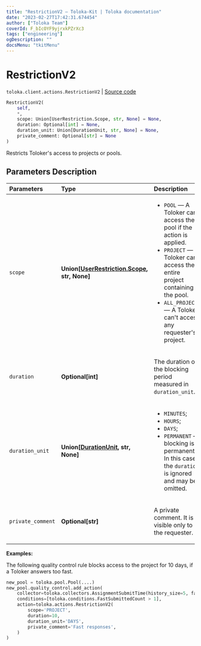 ```yaml
---
title: "RestrictionV2 — Toloka-Kit | Toloka documentation"
date: "2023-02-27T17:42:31.674454"
author: ["Toloka Team"]
coverId: F_bIcOYF9yjrxkPZrXc3
tags: ["engineering"]
ogDescription: ""
docsMenu: "tkitMenu"
---
```


# RestrictionV2
`toloka.client.actions.RestrictionV2` | [Source code](https://github.com/Toloka/toloka-kit/blob/v1.1.4/src/client/actions.py#L58)

```python
RestrictionV2(
    self,
    *,
    scope: Union[UserRestriction.Scope, str, None] = None,
    duration: Optional[int] = None,
    duration_unit: Union[DurationUnit, str, None] = None,
    private_comment: Optional[str] = None
)
```

Restricts Toloker's access to projects or pools.

## Parameters Description

| Parameters | Type | Description |
| :----------| :----| :-----------|
`scope`|**Union\[[UserRestriction.Scope](/docs/toloka-kit/reference/toloka.client.user_restriction.UserRestriction.Scope), str, None\]**|<ul> <li>`POOL` — A Toloker can&#x27;t access the pool if the action is applied.</li> <li>`PROJECT` — A Toloker can&#x27;t access the entire project containing the pool.</li> <li>`ALL_PROJECTS` — A Toloker can&#x27;t access any requester&#x27;s project.</li> </ul>
`duration`|**Optional\[int\]**|<p>The duration of the blocking period measured in `duration_unit`.</p>
`duration_unit`|**Union\[[DurationUnit](/docs/toloka-kit/reference/toloka.client.user_restriction.DurationUnit), str, None\]**|<ul> <li>`MINUTES`;</li> <li>`HOURS`;</li> <li>`DAYS`;</li> <li>`PERMANENT` — blocking is permanent. In this case the `duration` is ignored and may be omitted.</li> </ul>
`private_comment`|**Optional\[str\]**|<p>A private comment. It is visible only to the requester.</p>

**Examples:**

The following quality control rule blocks access to the project for 10 days, if a Toloker answers too fast.

```python
new_pool = toloka.pool.Pool(....)
new_pool.quality_control.add_action(
    collector=toloka.collectors.AssignmentSubmitTime(history_size=5, fast_submit_threshold_seconds=20),
    conditions=[toloka.conditions.FastSubmittedCount > 1],
    action=toloka.actions.RestrictionV2(
        scope='PROJECT',
        duration=10,
        duration_unit='DAYS',
        private_comment='Fast responses',
    )
)
```